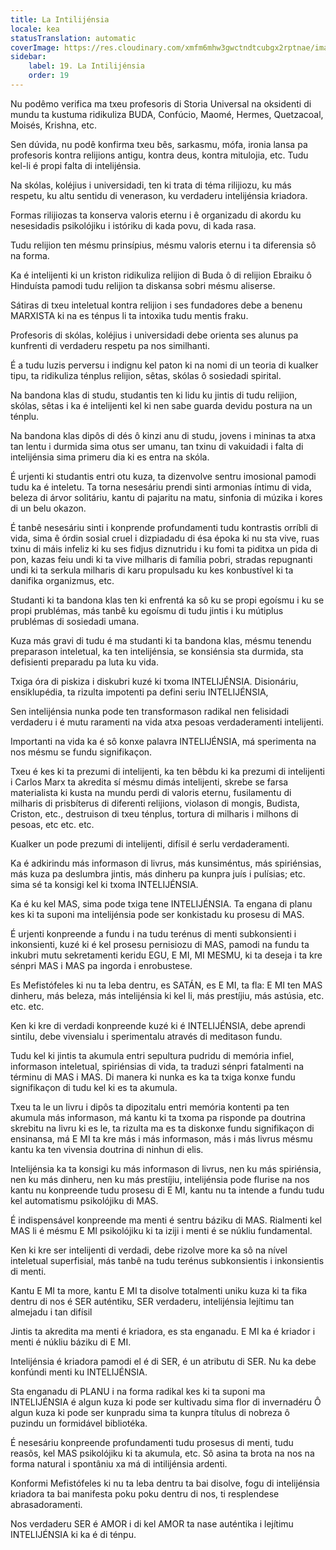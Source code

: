 ```yaml
---
title: La Intilijénsia
locale: kea
statusTranslation: automatic
coverImage: https://res.cloudinary.com/xmfm6mhw3gwctndtcubgx2rptnae/image/upload/v1740337243/small_cover_educacion_fundamental_a051170f1c.webp
sidebar:
    label: 19. La Intilijénsia
    order: 19
---
```

Nu podêmo verifica ma txeu profesoris di Storia Universal na oksidenti di mundu ta kustuma ridikuliza BUDA, Confúcio, Maomé, Hermes, Quetzacoal, Moisés, Krishna, etc.

Sen dúvida, nu podê konfirma txeu bês, sarkasmu, mófa, ironia lansa pa profesoris kontra relijions antigu, kontra deus, kontra mitulojia, etc. Tudu kel-li é propi falta di intelijénsia.

Na skólas, koléjius i universidadi, ten ki trata di téma rilijiozu, ku más respetu, ku altu sentidu di venerason, ku verdaderu intelijénsia kriadora.

Formas rilijiozas ta konserva valoris eternu i ê organizadu di akordu ku nesesidadis psikolójiku i istóriku di kada povu, di kada rasa.

Tudu relijion ten mésmu prinsípius, mésmu valoris eternu i ta diferensia sô na forma.

Ka é intelijenti ki un kriston ridikuliza relijion di Buda ô di relijion Ebraiku ô Hinduísta pamodi tudu relijion ta diskansa sobri mésmu aliserse.

Sátiras di txeu inteletual kontra relijion i ses fundadores debe a benenu MARXISTA ki na es ténpus li ta intoxika tudu mentis fraku.

Profesoris di skólas, koléjius i universidadi debe orienta ses alunus pa kunfrenti di verdaderu respetu pa nos similhanti.

É a tudu luzis perversu i indignu kel paton ki na nomi di un teoria di kualker tipu, ta ridikuliza ténplus relijion, sêtas, skólas ô sosiedadi spirital.

Na bandona klas di studu, studantis ten ki lidu ku jintis di tudu relijion, skólas, sêtas i ka é intelijenti kel ki nen sabe guarda devidu postura na un ténplu.

Na bandona klas dipôs di dés ô kinzi anu di studu, jovens i mininas ta atxa tan lentu i durmida sima otus ser umanu, tan txinu di vakuidadi i falta di intelijénsia sima primeru dia ki es entra na skóla.

É urjenti ki studantis entri otu kuza, ta dizenvolve sentru imosional pamodi tudu ka é inteletu. Ta torna nesesáriu prendi sinti armonias íntimu di vida, beleza di árvor solitáriu, kantu di pajaritu na matu, sinfonia di múzika i kores di un belu okazon.

É tanbê nesesáriu sinti i konprende profundamenti tudu kontrastis orríbli di vida, sima ê órdin sosial cruel i dizpiadadu di ésa époka ki nu sta vive, ruas txinu di máis infeliz ki ku ses fidjus diznutridu i ku fomi ta piditxa un pida di pon, kazas feiu undi ki ta vive milharis di família pobri, stradas repugnanti undi ki ta serkula milharis di karu propulsadu ku kes konbustível ki ta danifika organizmus, etc.

Studanti ki ta bandona klas ten ki enfrentá ka sô ku se propi egoísmu i ku se propi prublémas, más tanbê ku egoísmu di tudu jintis i ku mútiplus prublémas di sosiedadi umana.

Kuza más gravi di tudu é ma studanti ki ta bandona klas, mésmu tenendu preparason inteletual, ka ten intelijénsia, se konsiénsia sta durmida, sta defisienti preparadu pa luta ku vida.

Txiga óra di piskiza i diskubri kuzé ki txoma INTELIJÉNSIA. Disionáriu, ensiklupédia, ta rizulta impotenti pa defini seriu INTELIJÉNSIA,

Sen intelijénsia nunka pode ten transformason radikal nen felisidadi verdaderu i é mutu raramenti na vida atxa pesoas verdaderamenti intelijenti.

Importanti na vida ka é sô konxe palavra INTELIJÉNSIA, má sperimenta na nos mésmu se fundu signifikaçon.

Txeu é kes ki ta prezumi di intelijenti, ka ten bêbdu ki ka prezumi di intelijenti i Carlos Marx ta akredita sí mésmu dimás intelijenti, skrebe se farsa materialista ki kusta na mundu perdi di valoris eternu, fusilamentu di milharis di prisbíterus di diferenti relijions, violason di mongis, Budista, Criston, etc., destruison di txeu ténplus, tortura di milharis i milhons di pesoas, etc etc. etc.

Kualker un pode prezumi di intelijenti, difísil é serlu verdaderamenti.

Ka é adkirindu más informason di livrus, más kunsiméntus, más spiriénsias, más kuza pa deslumbra jintis, más dinheru pa kunpra juís i pulísias; etc. sima sé ta konsigi kel ki txoma INTELIJÉNSIA.

Ka é ku kel MAS, sima pode txiga tene INTELIJÉNSIA. Ta engana di planu kes ki ta suponi ma intelijénsia pode ser konkistadu ku prosesu di MAS.

É urjenti konpreende a fundu i na tudu terénus di menti subkonsienti i inkonsienti, kuzé ki é kel prosesu pernisiozu di MAS, pamodi na fundu ta inkubri mutu sekretamenti keridu EGU, E MI, MI MESMU, ki ta deseja i ta kre sénpri MAS i MAS pa ingorda i enrobustese.

Es Mefistófeles ki nu ta leba dentru, es SATÁN, es E MI, ta fla: E MI ten MAS dinheru, más beleza, más intelijénsia ki kel li, más prestíjiu, más astúsia, etc. etc. etc.

Ken ki kre di verdadi konpreende kuzé ki é INTELIJÉNSIA, debe aprendi sintilu, debe vivensialu i sperimentalu através di meditason fundu.

Tudu kel ki jintis ta akumula entri sepultura pudridu di memória infiel, informason inteletual, spiriénsias di vida, ta traduzi sénpri fatalmenti na términu di MAS i MAS. Di manera ki nunka es ka ta txiga konxe fundu signifikaçon di tudu kel ki es ta akumula.

Txeu ta le un livru i dipôs ta dipozitalu entri memória kontenti pa ten akumula más informason, má kantu ki ta txoma pa risponde pa doutrina skrebitu na livru ki es le, ta rizulta ma es ta diskonxe fundu signifikaçon di ensinansa, má E MI ta kre más i más informason, más i más livrus mésmu kantu ka ten vivensia doutrina di ninhun di elis.

Intelijénsia ka ta konsigi ku más informason di livrus, nen ku más spiriénsia, nen ku más dinheru, nen ku más prestíjiu, intelijénsia pode flurise na nos kantu nu konpreende tudu prosesu di E MI, kantu nu ta intende a fundu tudu kel automatismu psikolójiku di MAS.

É indispensável konpreende ma menti é sentru báziku di MAS. Rialmenti kel MAS li é mésmu E MI psikolójiku ki ta iziji i menti é se núkliu fundamental.

Ken ki kre ser intelijenti di verdadi, debe rizolve more ka sô na nível inteletual superfisial, más tanbê na tudu terénus subkonsientis i inkonsientis di menti.

Kantu E MI ta more, kantu E MI ta disolve totalmenti uniku kuza ki ta fika dentru di nos é SER auténtiku, SER verdaderu, intelijénsia lejítimu tan almejadu i tan difísil

Jintis ta akredita ma menti é kriadora, es sta enganadu. E MI ka é kriador i menti é núkliu báziku di E MI.

Intelijénsia é kriadora pamodi el é di SER, é un atributu di SER. Nu ka debe konfúndi menti ku INTELIJÉNSIA.

Sta enganadu di PLANU i na forma radikal kes ki ta suponi ma INTELIJÉNSIA é algun kuza ki pode ser kultivadu sima flor di invernadéru Ô algun kuza ki pode ser kunpradu sima ta kunpra títulus di nobreza ô puzindu un formidável bibliotéka.

É nesesáriu konpreende profundamenti tudu prosesus di menti, tudu reasõs, kel MAS psikolójiku ki ta akumula, etc. Sô asina ta brota na nos na forma natural i spontâniu xa má di intilijénsia ardenti.

Konformi Mefistófeles ki nu ta leba dentru ta bai disolve, fogu di intelijénsia kriadora ta bai manifesta poku poku dentru di nos, ti resplendese abrasadoramenti.

Nos verdaderu SER é AMOR i di kel AMOR ta nase auténtika i lejítimu INTELIJÉNSIA ki ka é di ténpu.

